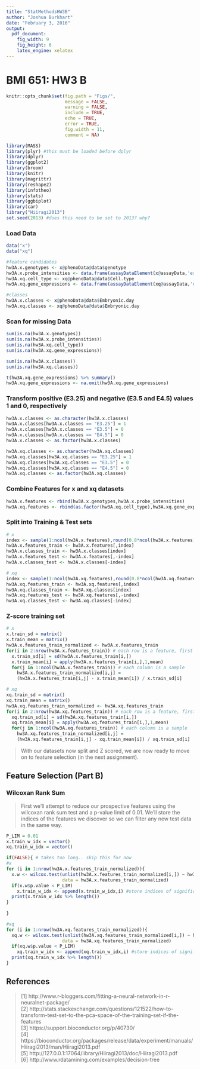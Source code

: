 ```yaml
---
title: "StatMethodsHW3B"
author: "Joshua Burkhart"
date: "February 3, 2016"
output: 
  pdf_document: 
    fig_width: 9
    fig_height: 6
    latex_engine: xelatex
---
```

# BMI 651: HW3 B

```r
knitr::opts_chunk$set(fig.path = "Figs/",
                      message = FALSE,
                      warning = FALSE,
                      include = TRUE,
                      echo = TRUE,
                      error = TRUE,
                      fig.width = 11,
                      comment = NA)
```

```r
library(MASS)
library(plyr) #this must be loaded before dplyr 
library(dplyr)
library(ggplot2)
library(broom)
library(knitr)
library(magrittr)
library(reshape2)
library(infotheo)
library(stats)
library(ggbiplot)
library(car)
library("Hiiragi2013")
set.seed(2013) #does this need to be set to 2013? why?
```
  
### Load Data
  
```r
data("x")
data("xq")

#feature candidates
hw3A.x.genotypes <- x@phenoData@data$genotype
hw3A.x.probe_intensities <- data.frame(assayDataElement(x@assayData,'exprs'))
hw3A.xq.cell_type <- xq@phenoData@data$Cell.type
hw3A.xq.gene_expressions <- data.frame(assayDataElement(xq@assayData,'exprs'))

#classes
hw3A.x.classes <- x@phenoData@data$Embryonic.day
hw3A.xq.classes <- xq@phenoData@data$Embryonic.day
```

### Scan for missing Data

```r
sum(is.na(hw3A.x.genotypes))
sum(is.na(hw3A.x.probe_intensities))
sum(is.na(hw3A.xq.cell_type))
sum(is.na(hw3A.xq.gene_expressions))

sum(is.na(hw3A.x.classes))
sum(is.na(hw3A.xq.classes))
```

```r
t(hw3A.xq.gene_expressions) %>% summary()
hw3A.xq.gene_expressions <- na.omit(hw3A.xq.gene_expressions)
```

### Transform positive (E3.25) and negative (E3.5 and E4.5) values 1 and 0, respectively

```r
hw3A.x.classes <- as.character(hw3A.x.classes)
hw3A.x.classes[hw3A.x.classes == "E3.25"] = 1
hw3A.x.classes[hw3A.x.classes == "E3.5"] = 0
hw3A.x.classes[hw3A.x.classes == "E4.5"] = 0
hw3A.x.classes <- as.factor(hw3A.x.classes)

hw3A.xq.classes <- as.character(hw3A.xq.classes)
hw3A.xq.classes[hw3A.xq.classes == "E3.25"] = 1
hw3A.xq.classes[hw3A.xq.classes == "E3.5"] = 0
hw3A.xq.classes[hw3A.xq.classes == "E4.5"] = 0
hw3A.xq.classes <- as.factor(hw3A.xq.classes)
```

### Combine Features for x and xq datasets

```r
hw3A.x.features <- rbind(hw3A.x.genotypes,hw3A.x.probe_intensities)
hw3A.xq.features <- rbind(as.factor(hw3A.xq.cell_type),hw3A.xq.gene_expressions)
```

### Split into Training & Test sets

```r
# x
index <- sample(1:ncol(hw3A.x.features),round(0.8*ncol(hw3A.x.features)))
hw3A.x.features_train <- hw3A.x.features[,index]
hw3A.x.classes_train <- hw3A.x.classes[index]
hw3A.x.features_test <- hw3A.x.features[,-index]
hw3A.x.classes_test <- hw3A.x.classes[-index]

# xq
index <- sample(1:ncol(hw3A.xq.features),round(0.8*ncol(hw3A.xq.features)))
hw3A.xq.features_train <- hw3A.xq.features[,index]
hw3A.xq.classes_train <- hw3A.xq.classes[index]
hw3A.xq.features_test <- hw3A.xq.features[,-index]
hw3A.xq.classes_test <- hw3A.xq.classes[-index]
```

### Z-score training set

```r
# x
x.train_sd = matrix()
x.train_mean = matrix()
hw3A.x.features_train_normalized <- hw3A.x.features_train
for(i in 2:nrow(hw3A.x.features_train)) # each row is a feature, first is a factor (genotype)
  x.train_sd[i] = sd(hw3A.x.features_train[i,])
  x.train_mean[i] = apply(hw3A.x.features_train[i,],1,mean)
  for(j in 1:ncol(hw3A.x.features_train)) # each column is a sample
    hw3A.x.features_train_normalized[i,j] =
    (hw3A.x.features_train[i,j] - x.train_mean[i]) / x.train_sd[i]

# xq  
xq.train_sd = matrix()
xq.train_mean = matrix()
hw3A.xq.features_train_normalized <- hw3A.xq.features_train
for(i in 2:nrow(hw3A.xq.features_train)) # each row is a feature, first is a factor (cell_type)
  xq.train_sd[i] = sd(hw3A.xq.features_train[i,])
  xq.train_mean[i] = apply(hw3A.xq.features_train[i,],1,mean)
  for(j in 1:ncol(hw3A.xq.features_train)) # each column is a sample
    hw3A.xq.features_train_normalized[i,j] =
    (hw3A.xq.features_train[i,j] - xq.train_mean[i]) / xq.train_sd[i]
```

> With our datasets now split and Z scored, we are now ready to move on to feature selection (in the next assignment).

## Feature Selection (Part B)

### Wilcoxan Rank Sum

> First we'll attempt to reduce our prospective features using the wilcoxan rank sum test and a p-value limit of 0.01. We'll store the indices of the features we discover so we can filter any new test data in the same way.

```r
P_LIM = 0.01
x.train_w_idx = vector()
xq.train_w_idx = vector()

if(FALSE){ # takes too long.. skip this for now
#x
for (i in 1:nrow(hw3A.x.features_train_normalized)){
  x.w <- wilcox.test(unlist(hw3A.x.features_train_normalized[i,]) ~ hw3A.x.classes_train,
                     data = hw3A.x.features_train_normalized)
  if(x.w$p.value < P_LIM)
    x.train_w_idx <- append(x.train_w_idx,i) #store indices of significant features
  print(x.train_w_idx %>% length())
}
  
}

#xq
for (i in 1:nrow(hw3A.xq.features_train_normalized)){
  xq.w <- wilcox.test(unlist(hw3A.xq.features_train_normalized[i,]) ~ hw3A.xq.classes_train,
                     data = hw3A.xq.features_train_normalized)
  if(xq.w$p.value < P_LIM)
    xq.train_w_idx <- append(xq.train_w_idx,i) #store indices of significant features
  print(xq.train_w_idx %>% length())
}
```

## References

> [1] http://www.r-bloggers.com/fitting-a-neural-network-in-r-neuralnet-package/  
  [2] http://stats.stackexchange.com/questions/121522/how-to-transform-test-set-to-the-pca-space-of-the-training-set-if-the-features  
  [3] https://support.bioconductor.org/p/40730/  
  [4] https://bioconductor.org/packages/release/data/experiment/manuals/Hiiragi2013/man/Hiiragi2013.pdf  
  [5] http://127.0.0.1:17064/library/Hiiragi2013/doc/Hiiragi2013.pdf  
  [6] http://www.rdatamining.com/examples/decision-tree  
